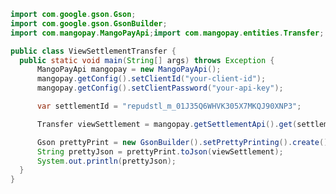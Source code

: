 ```java Java 
import com.google.gson.Gson;
import com.google.gson.GsonBuilder;
import com.mangopay.MangoPayApi;import com.mangopay.entities.Transfer;

public class ViewSettlementTransfer {
  public static void main(String[] args) throws Exception {
      MangoPayApi mangopay = new MangoPayApi();
      mangopay.getConfig().setClientId("your-client-id");
      mangopay.getConfig().setClientPassword("your-api-key");

      var settlementId = "repudstl_m_01J35Q6WHVK305X7MKQJ90XNP3";

      Transfer viewSettlement = mangopay.getSettlementApi().get(settlementId);

      Gson prettyPrint = new GsonBuilder().setPrettyPrinting().create();
      String prettyJson = prettyPrint.toJson(viewSettlement);
      System.out.println(prettyJson);
  }
}
```